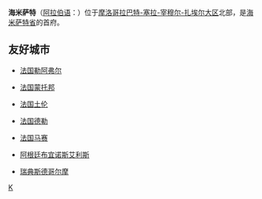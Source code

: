 {{Infobox Settlement
| name = 海米萨特<br/>الخميسات
| image_skyline = 
| imagesize = 
| image_caption = 
| image_flag = 
| image_shield = 
| pushpin_map = Morocco
| pushpin_label_position = bottom
| subdivision_type = 国家
| subdivision_name = {{MAR}}
| subdivision_type1 = [[摩洛哥行政区划|大区]]
| subdivision_name1 = [[拉巴特-塞拉-宰穆尔-扎埃尔大区|拉巴特-塞拉-宰穆尔-扎埃尔大区]]
| subdivision_type2 = [[摩洛哥行政区划|省]]
| subdivision_name2 = [[海米萨特省|海米萨特省]]
| elevation_m = 
| elevation_ft = 
| area_total_km2 = 
| population_as_of = 2008年
| population_total = 111971
| population_density_km2 = 
| timezone = 
| utc_offset = 
| timezone_DST = 
| utc_offset_DST = 
| latd = 33
| latm = 49
| lats = 
| latNS = N
| longd = 06
| longm = 04
| longs = 
| longEW = W
| website =  
}}
'''海米萨特'''（[[阿拉伯语|阿拉伯语]]：'''{{rtl-lang|ar|الخميسات}}'''）位于[[摩洛哥|摩洛哥]][[拉巴特-塞拉-宰穆尔-扎埃尔大区|拉巴特-塞拉-宰穆尔-扎埃尔大区]]北部，是[[海米萨特省|海米萨特省]]的首府。

==友好城市==
*{{flagicon|France}}[[法国|法国]][[勒阿弗尔|勒阿弗尔]]
*{{flagicon|France}}[[法国|法国]][[蒙托邦|蒙托邦]]
*{{flagicon|France}}[[法国|法国]][[土伦|土伦]]
*{{flagicon|France}}[[法国|法国]][[德勒|德勒]]
*{{flagicon|France}}[[法国|法国]][[马赛|马赛]]
*{{flagicon|Argentina}}[[阿根廷|阿根廷]][[布宜诺斯艾利斯|布宜诺斯艾利斯]]
*{{flagicon|Sweden}}[[瑞典|瑞典]][[斯德哥尔摩|斯德哥尔摩]]

{{Morocco-stub}}

[[Category:摩洛哥城市|K]]